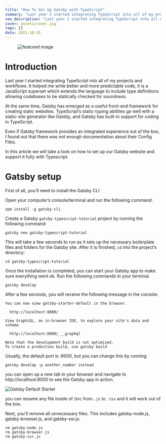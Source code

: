 ---
title: "How To Set Up Gatsby with TypeScript"
summary: "Last year I started integrating TypeScript into all of my projects and workflows. It helped me write better and more predictable code, it is a JavaScript superset which extends the language to include type definitions allowing codebases to be statically checked for soundness."
seo_description: "Last year I started integrating TypeScript into all of my projects and workflows. It helped me write better and more predictable code."
cover: assets/cover.jpg
tags: []
date: 2021-10-15
---

<!-- Don't remove figure -->

<figure>
  <img src="./assets/cover.jpg" alt="featured image" title="How To Set Up Gatsby with TypeScript" />
  <figcaption></figcaption>
</figure>

# Introduction

Last year I started integrating TypeScript into all of my projects and workflows. It helped me write better and more predictable code, it is a JavaScript superset which extends the language to include type definitions allowing codebases to be statically checked for soundness.

At the same time, Gatsby has emerged as a useful front-end framework for creating static websites. TypeScript’s static-typing abilities go well with a static-site generator like Gatsby, and Gatsby has built-in support for coding in TypeScript.

Even if Gatsby framework provides an integrated experience out of the box, I found out that there was not enough documentation about their Config Files.

In this article we will take a look on how to set up our Gatsby website and support it fully with Typescript.

# Gatsby setup

First of all, you'll need to install the Gatsby CLI

Open your computer’s console/terminal and run the following command:

```shell
npm install -g gatsby-cli
```

Create a Gatsby `gatsby-typescript-tutorial` project by running the following command:

```shell
gatsby new gatsby-typescript-tutorial
```

This will take a few seconds to run as it sets up the necessary boilerplate files and folders for the Gatsby site. After it is finished, `cd` into the project’s directory:

```shell
cd gatsby-typescript-tutorial
```

Once the installation is completed, you can start your Gatsby app to make sure everything went ok. Run the following commands in your terminal.

```shell
gatsby develop
```

After a few seconds, you will receive the following message in the console:

```shell{numberLines: true}
You can now view gatsby-starter-default in the browser.
⠀
  http://localhost:8000/
⠀
View GraphiQL, an in-browser IDE, to explore your site's data and schema
⠀
  http://localhost:8000/___graphql
⠀
Note that the development build is not optimized.
To create a production build, use gatsby build
```

Usually, the default port is :8000, but you can change this by running:

```shell
gatsby develop -p another_number instead
```

you can open up a new tab in your browser and navigate to http://localhost:8000 to see the Gatsby app in action.

![Gatsby Default Starter](./assets/gatsby-starter-default-image.png)

you can rename any file inside of /src from `.js` to `.tsx` and it will work out of the box.

Next, you’ll remove all unnecessary files. This includes gatsby-node.js, gatsby-browser.js, and gatsby-ssr.js:

```shell
rm gatsby-node.js
rm gatsby-browser.js
rm gatsby-ssr.js
```
